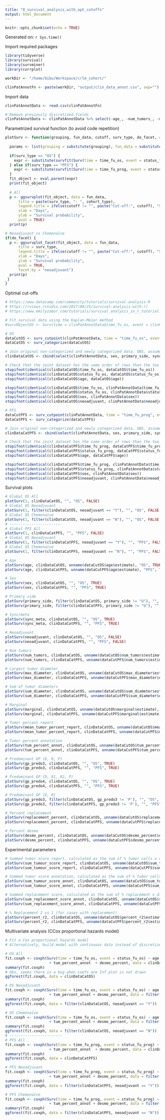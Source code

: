 ```yaml
---
title: "8_survival_analysis_with_opt_cutoffs"
output: html_document
---
```


```r
knitr::opts_chunk$set(echo = TRUE)
```

Generated on: `r Sys.time()`

Import required packages
```r
library(tidyverse)
library(survival)
library(survminer)
library(corrplot)
```

```r
workDir <- "/home/bibu/Workspace/crlm_cohort/"

clinPatAnnotFn <- paste(workDir, "output/clin_data_annot.csv", sep="")
```

Import data
```r
clinPatAnnotData <- read.csv(clinPatAnnotFn)

# Remove previously discretized fields
clinPatAnnotData <- clinPatAnnotData %>% select(-age_, -num_tumors_, -max_tum_diameter, -sum_tum_diameter, -marginal0, -marginal1, -marginal01, -tum_percent_report, -tum_score_report, -tum_percent_annot_, -tum_score_annot_, -replacement, -replacement_score, -desmo95, -desmo10050, -r2_group)
```

Parametrized survival function (to avoid code repetition)
```r
plotSurv <- function(grouping, fun_data, cutoff, surv_type, do_facet, cohort_type = "All") {
  
  params <- list(grouping = substitute(grouping), fun_data = substitute(fun_data))
  
  if(surv_type == "OS") {
    expr <- substitute(survfit(Surv(time = time_fu_os, event = status_fu_os,) ~ grouping, data = fun_data), params)
  } else if(surv_type == "PFS") {
    expr <- substitute(survfit(Surv(time = time_fu_prog, event = status_fu_prog,) ~ grouping, data = fun_data), params)
  }
  fit_object <- eval.parent(expr)
  print(fit_object)
  
  # All
  p <- ggsurvplot(fit_object, data = fun_data,
      title = paste(surv_type, "- ", cohort_type),
      legend.title = ifelse(cutoff != "", paste("Cut-off:", cutoff), "Strata"),
      xlab = "Days", 
      ylab = "Survival probability",
      pval = TRUE)  
  print(p)

# Neoadjuvant vs Chemonaïve
if(do_facet) {
  p <- ggsurvplot_facet(fit_object, data = fun_data, 
      title = surv_type,
      legend.title = ifelse(cutoff != "", paste("Cut-off:", cutoff), "Strata"),
      xlab = "Days", 
      ylab = "Survival probability",
      pval = TRUE, 
      facet.by = "neoadjuvant")  
  print(p)
 }
}
```

Optimal cut-offs
```r
# https://www.datacamp.com/community/tutorials/survival-analysis-R
# https://rviews.rstudio.com/2017/09/25/survival-analysis-with-r/
# https://www.emilyzabor.com/tutorials/survival_analysis_in_r_tutorial.html

# Fit survival data using the Kaplan-Meier method
#survObjectOS <- Surv(time = clinPatAnnotData$time_fu_os, event = clinPatAnnotData$status_fu_os) # OS

# OS
dataCutOS <- surv_cutpoint(clinPatAnnotData, time = "time_fu_os", event = "status_fu_os", variables = c("age", "num_tumors", "max_diameter", "sum_diameter", "marginal", "mean_tumor_percent_report", "sum_tumour_score_report", "replacement_percent", "desmo_percent", "percent_r2", "tum_percent_annot", "sum_tumour_score_annot", "sum_replacement_score_annot"), progressbar = FALSE)  
dataCatOS <- surv_categorize(dataCutOS)

# Join original non-categorized and newly categorized data. OBS, assumes same order of rows!!
clinDataCatOS <- cbind(select(clinPatAnnotData, sex, primary_side, sync_meta, neoadjuvant, gp_predo3, gp_predo4), dataCatOS)

# Check that the joint dataset has the same order of rows than the two original ones
stopifnot(identical(clinDataCatOS$time_fu_os, dataCatOS$time_fu_os))
stopifnot(identical(clinDataCatOS$status_fu_os, dataCatOS$status_fu_os))
stopifnot(identical(clinDataCatOS$age, dataCatOS$age))

stopifnot(identical(clinDataCatOS$time_fu_os, clinPatAnnotData$time_fu_os))
stopifnot(identical(clinDataCatOS$status_fu_os, clinPatAnnotData$status_fu_os))
stopifnot(identical(clinDataCatOS$sex, clinPatAnnotData$sex))
stopifnot(identical(clinDataCatOS$neoadjuvant, clinPatAnnotData$neoadjuvant))

# PFS
dataCutPFS <- surv_cutpoint(clinPatAnnotData, time = "time_fu_prog", event = "status_fu_prog", variables = c("age", "num_tumors", "max_diameter", "sum_diameter", "marginal", "mean_tumor_percent_report", "sum_tumour_score_report", "replacement_percent", "desmo_percent", "percent_r2", "tum_percent_annot", "sum_tumour_score_annot", "sum_replacement_score_annot"), progressbar = FALSE)  
dataCatPFS <- surv_categorize(dataCutPFS)

# Join original non-categorized and newly categorized data. OBS, assumes same order of rows!!
clinDataCatPFS <- cbind(select(clinPatAnnotData, sex, primary_side, sync_meta, neoadjuvant, gp_predo3, gp_predo4), dataCatPFS)

# Check that the joint dataset has the same order of rows than the two original ones
stopifnot(identical(clinDataCatPFS$time_fu_prog, dataCatPFS$time_fu_prog))
stopifnot(identical(clinDataCatPFS$status_fu_prog, dataCatPFS$status_fu_prog))
stopifnot(identical(clinDataCatPFS$age, dataCatPFS$age))

stopifnot(identical(clinDataCatPFS$time_fu_prog, clinPatAnnotData$time_fu_prog))
stopifnot(identical(clinDataCatPFS$status_fu_prog, clinPatAnnotData$status_fu_prog))
stopifnot(identical(clinDataCatPFS$sex, clinPatAnnotData$sex))
stopifnot(identical(clinDataCatPFS$neoadjuvant, clinPatAnnotData$neoadjuvant))
```

Survival plots
```r
# Global OS All
plotSurv(1, clinDataCatOS, "", "OS", FALSE)
# Global OS Neoadjuvant
plotSurv(1, filter(clinDataCatOS, neoadjuvant == "Y"), "", "OS", FALSE, "Neoadjuvant")
# Global OS Chemonaïve
plotSurv(1, filter(clinDataCatOS, neoadjuvant == "N"), "", "OS", FALSE, "Chemonaïve")
# ------------------------
# Global PFS All
plotSurv(1, clinDataCatPFS, "", "PFS", FALSE)
# Global OS Neoadjuvant
plotSurv(1, filter(clinDataCatPFS, neoadjuvant == "Y"), "", "PFS", FALSE, "Neoadjuvant")
# Global OS Chemonaïve
plotSurv(1, filter(clinDataCatPFS, neoadjuvant == "N"), "", "PFS", FALSE, "Chemonaïve")

# Age
plotSurv(age, clinDataCatOS, unname(dataCutOS$age$estimate), "OS", TRUE)
plotSurv(age, clinDataCatPFS, unname(dataCutPFS$age$estimate), "PFS", TRUE)

# Sex
plotSurv(sex, clinDataCatOS, "", "OS", TRUE)
plotSurv(sex, clinDataCatPFS, "", "PFS", TRUE)

# Primary side
plotSurv(primary_side, filter(clinDataCatOS, primary_side != "U"), "", "OS", TRUE)
plotSurv(primary_side, filter(clinDataCatPFS, primary_side != "U"), "", "PFS", TRUE)

# Sync/meta
plotSurv(sync_meta, clinDataCatOS, "", "OS", TRUE)
plotSurv(sync_meta, clinDataCatPFS, "", "PFS", TRUE)

# Neoadjuvant
plotSurv(neoadjuvant, clinDataCatOS, "", "OS", FALSE)
plotSurv(neoadjuvant, clinDataCatPFS, "", "PFS", FALSE)

# Num tumors
plotSurv(num_tumors, clinDataCatOS, unname(dataCutOS$num_tumors$estimate), "OS", TRUE)
plotSurv(num_tumors, clinDataCatPFS, unname(dataCutPFS$num_tumors$estimate), "PFS", TRUE)

# Largest tumor diameter
plotSurv(max_diameter, clinDataCatOS, unname(dataCutOS$max_diameter$estimate), "OS", TRUE)
plotSurv(max_diameter, clinDataCatPFS, unname(dataCutPFS$max_diameter$estimate), "PFS", TRUE)

# Sum of tumor diameters
plotSurv(sum_diameter, clinDataCatOS, unname(dataCutOS$sum_diameter$estimate), "OS", TRUE)
plotSurv(sum_diameter, clinDataCatPFS, unname(dataCutPFS$sum_diameter$estimate), "PFS", TRUE)

# Marginal
plotSurv(marginal, clinDataCatOS, unname(dataCutOS$marginal$estimate), "OS", TRUE)
plotSurv(marginal, clinDataCatPFS, unname(dataCutPFS$marginal$estimate), "PFS", TRUE)

# Tumor percent report
plotSurv(mean_tumor_percent_report, clinDataCatOS, unname(dataCutOS$mean_tumor_percent_report$estimate), "OS", TRUE)
plotSurv(mean_tumor_percent_report, clinDataCatPFS, unname(dataCutPFS$mean_tumor_percent_report$estimate), "PFS", TRUE)

# Tumor percent annotation
plotSurv(tum_percent_annot, clinDataCatOS, unname(dataCutOS$tum_percent_annot$estimate), "OS", TRUE)
plotSurv(tum_percent_annot, clinDataCatPFS, unname(dataCutPFS$tum_percent_annot$estimate), "PFS", TRUE)

# Predominant GP (D, R, P)
plotSurv(gp_predo3, clinDataCatOS, "", "OS", TRUE)
plotSurv(gp_predo3, clinDataCatPFS, "", "PFS", TRUE)

# Predominant GP (D, R1, R2, P)
plotSurv(gp_predo4, clinDataCatOS, "", "OS", TRUE)
plotSurv(gp_predo4, clinDataCatPFS, "", "PFS", TRUE)

# Predominant GP (D, R)
plotSurv(gp_predo3, filter(clinDataCatOS, gp_predo3 != 'P'), "", "OS", TRUE)
plotSurv(gp_predo3, filter(clinDataCatPFS, gp_predo3 != 'P'), "", "PFS", TRUE)

# Percent replacement
plotSurv(replacement_percent, clinDataCatOS, unname(dataCutOS$replacement_percent$estimate), "OS", TRUE)
plotSurv(replacement_percent, clinDataCatPFS, unname(dataCutPFS$replacement_percent$estimate), "PFS", TRUE)

# Percent desmo
plotSurv(desmo_percent, clinDataCatOS, unname(dataCutOS$desmo_percent$estimate), "OS", TRUE)
plotSurv(desmo_percent, clinDataCatPFS, unname(dataCutPFS$desmo_percent$estimate), "PFS", TRUE)
```

Experimental parameters
```r
# Summed tumor score report, calculated as the sum of % tumor cells x diameter
plotSurv(sum_tumour_score_report, clinDataCatOS, unname(dataCutOS$sum_tumour_score_report$estimate), "OS", TRUE)
plotSurv(sum_tumour_score_report, clinDataCatPFS, unname(dataCutPFS$sum_tumour_score_report$estimate), "PFS", TRUE)

# Summed tumor score annotation, calculated as the sum of % tumor cells x diameter
plotSurv(sum_tumour_score_annot, clinDataCatOS, unname(dataCutOS$sum_tumour_score_annot$estimate), "OS", TRUE)
plotSurv(sum_tumour_score_annot, clinDataCatPFS, unname(dataCutPFS$sum_tumour_score_annot$estimate), "PFS", TRUE)

# Summed replacement score, calculated as the sum of % replacement x diameter
plotSurv(sum_replacement_score_annot, clinDataCatOS, unname(dataCutOS$sum_replacement_score_annot$estimate), "OS", TRUE)
plotSurv(sum_replacement_score_annot, clinDataCatPFS, unname(dataCutPFS$sum_replacement_score_annot$estimate), "PFS", TRUE)

# % Replacement 2 vs 1 (for cases with replacement)
plotSurv(percent_r2, clinDataCatOS, unname(dataCutOS$percent_r2$estimate), "OS", TRUE)
plotSurv(percent_r2, clinDataCatPFS, unname(dataCutPFS$percent_r2$estimate), "PFS", TRUE)
```

Multivariate analysis (CCox proportional hazards model)
```r
# Fit a Cox proportional hazards model
# Alternatively, build model with continuous data instead of discretized

# OS All
fit.coxph <- coxph(Surv(time = time_fu_os, event = status_fu_os) ~ age + sex + primary_side + sync_meta + neoadjuvant + num_tumors + max_diameter + marginal +
                    + tum_percent_annot  + desmo_percent, data = clinDataCatOS)
summary(fit.coxph)
# Obs, seems there is a bug when coefs are Inf plot is not drawn
ggforest(fit.coxph, data = clinDataCatOS)

# OS Neoadjuvant
fit.coxph <- coxph(Surv(time = time_fu_os, event = status_fu_os) ~ age + sex + primary_side + sync_meta + num_tumors + max_diameter + marginal +
                    + tum_percent_annot + desmo_percent, data = filter(clinDataCatOS, neoadjuvant == "Y"))
summary(fit.coxph)
ggforest(fit.coxph, data = filter(clinDataCatOS, neoadjuvant == "Y"))

# OS Chemonaïve
fit.coxph <- coxph(Surv(time = time_fu_os, event = status_fu_os) ~ age + sex + primary_side + sync_meta + num_tumors + max_diameter + marginal +
                    + tum_percent_annot + desmo_percent, data = filter(clinDataCatOS, neoadjuvant == "N"))
summary(fit.coxph)
ggforest(fit.coxph, data = filter(clinDataCatOS, neoadjuvant == "N"))
# ------------------------
# PFS All
fit.coxph <- coxph(Surv(time = time_fu_prog, event = status_fu_prog) ~ age + sex + primary_side + sync_meta + neoadjuvant + num_tumors + max_diameter + marginal +
                    + tum_percent_annot  + desmo_percent, data = clinDataCatPFS)
summary(fit.coxph)
ggforest(fit.coxph, data = clinDataCatPFS)

# PFS Neoadjuvant
fit.coxph <- coxph(Surv(time = time_fu_prog, event = status_fu_prog) ~ age + sex + primary_side + sync_meta + num_tumors + max_diameter + marginal +
                    + tum_percent_annot + desmo_percent, data = filter(clinDataCatPFS, neoadjuvant == "Y"))
summary(fit.coxph)
ggforest(fit.coxph, data = filter(clinDataCatPFS, neoadjuvant == "Y"))

# PFS Chemonaïve
fit.coxph <- coxph(Surv(time = time_fu_prog, event = status_fu_prog) ~ age + sex + primary_side + sync_meta + num_tumors + max_diameter + marginal +
                    + tum_percent_annot + desmo_percent, data = filter(clinDataCatPFS, neoadjuvant == "N"))
summary(fit.coxph)
ggforest(fit.coxph, data = filter(clinDataCatPFS, neoadjuvant == "N"))
```

